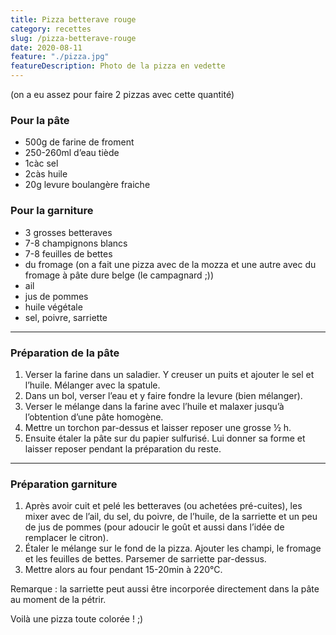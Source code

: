 ```yaml
---
title: Pizza betterave rouge
category: recettes
slug: /pizza-betterave-rouge
date: 2020-08-11
feature: "./pizza.jpg"
featureDescription: Photo de la pizza en vedette
---
```


<Ingredients>

(on a eu assez pour faire 2 pizzas avec cette quantité)

### Pour la pâte

- 500g de farine de froment
- 250-260ml d’eau tiède
- 1càc sel
- 2càs huile
- 20g levure boulangère fraiche

### Pour la garniture

- 3 grosses betteraves
- 7-8 champignons blancs
- 7-8 feuilles de bettes
- du fromage (on a fait une pizza avec de la mozza et une autre avec du fromage à pâte dure belge (le campagnard ;))
- ail
- jus de pommes
- huile végétale
- sel, poivre, sarriette

</Ingredients>

---

### Préparation de la pâte

1. Verser la farine dans un saladier. Y creuser un puits et ajouter le sel et l’huile. Mélanger avec la spatule.
2. Dans un bol, verser l’eau et y faire fondre la levure (bien mélanger).
3. Verser le mélange dans la farine avec l’huile et malaxer jusqu’à l’obtention d’une pâte homogène.
4. Mettre un torchon par-dessus et laisser reposer une grosse ½ h.
5. Ensuite étaler la pâte sur du papier sulfurisé. Lui donner sa forme et laisser reposer pendant la préparation du reste.

---

### Préparation garniture

1. Après avoir cuit et pelé les betteraves (ou achetées pré-cuites), les mixer
avec de l’ail, du sel, du poivre, de l’huile, de la sarriette et un peu
de jus de pommes (pour adoucir le goût et aussi dans l’idée de remplacer le citron).
2. Étaler le mélange sur le fond de la pizza. Ajouter les champi, le fromage et
les feuilles de bettes. Parsemer de sarriette par-dessus.
3. Mettre alors au four pendant 15-20min à 220°C.

Remarque : la sarriette peut aussi être incorporée directement dans la pâte au moment de la pétrir.

Voilà une pizza toute colorée ! ;)
